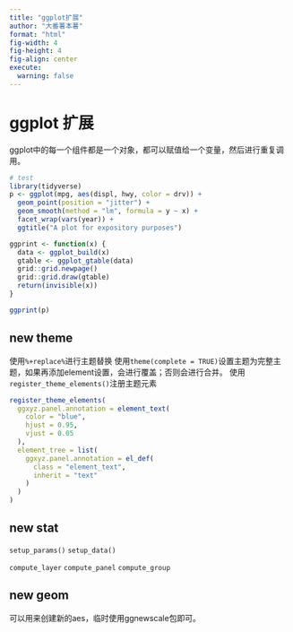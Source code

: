```yaml
---
title: "ggplot扩展"
author: "大番薯本薯"
format: "html"
fig-width: 4
fig-height: 4
fig-align: center
execute:
  warning: false
---
```


# ggplot 扩展

ggplot中的每一个组件都是一个对象，都可以赋值给一个变量，然后进行重复调用。

```r
# test
library(tidyverse)
p <- ggplot(mpg, aes(displ, hwy, color = drv)) +
  geom_point(position = "jitter") +
  geom_smooth(method = "lm", formula = y ~ x) +
  facet_wrap(vars(year)) +
  ggtitle("A plot for expository purposes")

ggprint <- function(x) {
  data <- ggplot_build(x)
  gtable <- ggplot_gtable(data)
  grid::grid.newpage()
  grid::grid.draw(gtable)
  return(invisible(x))
}

ggprint(p)
```


## new theme

使用`%+replace%`进行主题替换
使用` theme(complete = TRUE)`设置主题为完整主题，如果再添加element设置，会进行覆盖；否则会进行合并。
使用`register_theme_elements()`注册主题元素

``` r
register_theme_elements(
  ggxyz.panel.annotation = element_text(
    color = "blue",
    hjust = 0.95,
    vjust = 0.05
  ),
  element_tree = list(
    ggxyz.panel.annotation = el_def(
      class = "element_text",
      inherit = "text"
    )
  )
)
```

## new stat

`setup_params()`
`setup_data()`

`compute_layer`
`compute_panel`
`compute_group`



## new geom

可以用来创建新的aes，临时使用ggnewscale包即可。